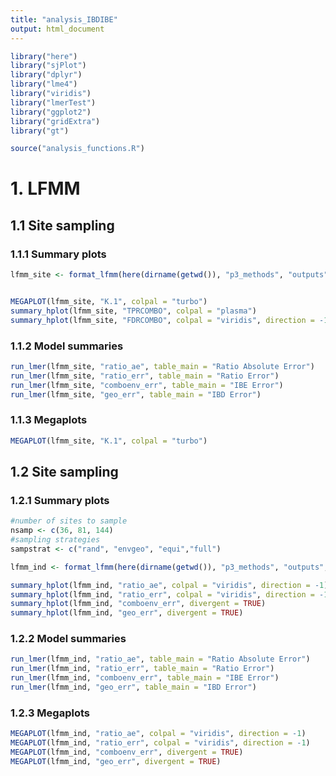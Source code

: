 ```yaml
---
title: "analysis_IBDIBE"
output: html_document
---
```

```r
library("here")
library("sjPlot")
library("dplyr")
library("lme4")
library("viridis")
library("lmerTest")
library("ggplot2")
library("gridExtra")
library("gt")

source("analysis_functions.R")
```

# 1. LFMM 

## 1.1 Site sampling 

### 1.1.1 Summary plots

```r
lfmm_site <- format_lfmm(here(dirname(getwd()), "p3_methods", "outputs", "lfmm_sitesampling_results_fc.csv"))


MEGAPLOT(lfmm_site, "K.1", colpal = "turbo")
summary_hplot(lfmm_site, "TPRCOMBO", colpal = "plasma")
summary_hplot(lfmm_site, "FDRCOMBO", colpal = "viridis", direction = -1)
```

### 1.1.2 Model summaries

```r
run_lmer(lfmm_site, "ratio_ae", table_main = "Ratio Absolute Error")
run_lmer(lfmm_site, "ratio_err", table_main = "Ratio Error")
run_lmer(lfmm_site, "comboenv_err", table_main = "IBE Error")
run_lmer(lfmm_site, "geo_err", table_main = "IBD Error")
```

### 1.1.3 Megaplots
```r
MEGAPLOT(lfmm_site, "K.1", colpal = "turbo")
```

## 1.2 Site sampling 

### 1.2.1 Summary plots

```r
#number of sites to sample
nsamp <- c(36, 81, 144)
#sampling strategies
sampstrat <- c("rand", "envgeo", "equi","full")

lfmm_ind <- format_lfmm(here(dirname(getwd()), "p3_methods", "outputs", "lfmm_indsampling_results.csv"))

summary_hplot(lfmm_ind, "ratio_ae", colpal = "viridis", direction = -1)
summary_hplot(lfmm_ind, "ratio_err", colpal = "viridis", direction = -1)
summary_hplot(lfmm_ind, "comboenv_err", divergent = TRUE)
summary_hplot(lfmm_ind, "geo_err", divergent = TRUE)
```

### 1.2.2 Model summaries

```r
run_lmer(lfmm_ind, "ratio_ae", table_main = "Ratio Absolute Error")
run_lmer(lfmm_ind, "ratio_err", table_main = "Ratio Error")
run_lmer(lfmm_ind, "comboenv_err", table_main = "IBE Error")
run_lmer(lfmm_ind, "geo_err", table_main = "IBD Error")
```

### 1.2.3 Megaplots

```r
MEGAPLOT(lfmm_ind, "ratio_ae", colpal = "viridis", direction = -1)
MEGAPLOT(lfmm_ind, "ratio_err", colpal = "viridis", direction = -1)
MEGAPLOT(lfmm_ind, "comboenv_err", divergent = TRUE)
MEGAPLOT(lfmm_ind, "geo_err", divergent = TRUE)
```

